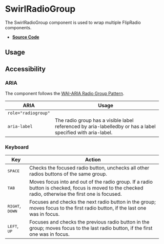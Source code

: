 
<Meta title="Components/SwirlRadioGroup" />

# SwirlRadioGroup

The SwirlRadioGroup component is used to wrap multiple FlipRadio components.

- **[Source Code](https://github.com/flip-corp/swirl/tree/main/packages/swirl-components/src/components/swirl-radio-group)**

## Usage

<Canvas of={Stories.SwirlRadioGroup} sourceState="shown"></Canvas>

<Controls of={Stories.SwirlRadioGroup} />

## Accessibility

### ARIA

The component follows the
[WAI-ARIA Radio Group Pattern](https://www.w3.org/WAI/ARIA/apg/patterns/radiobutton/).

| ARIA                | Usage                                                                                                       |
| ------------------- | ----------------------------------------------------------------------------------------------------------- |
| `role="radiogroup"` |                                                                                                             |
| `aria-label`        | The radio group has a visible label referenced by aria-labelledby or has a label specified with aria-label. |

### Keyboard

| Key                               | Action                                                                                                                                              |
| --------------------------------- | --------------------------------------------------------------------------------------------------------------------------------------------------- |
| <kbd>SPACE</kbd>                  | Checks the focused radio button, unchecks all other radios buttons of the same group.                                                               |
| <kbd>TAB</kbd>                    | Moves focus into and out of the radio group. If a radio button is checked, focus is moved to the checked radio, otherwise the first one is focused. |
| <kbd>RIGHT</kbd>, <kbd>DOWN</kbd> | Focuses and checks the next radio button in the group; moves focus to the first radio button, if the last one was in focus.                         |
| <kbd>LEFT</kbd>, <kbd>UP</kbd>    | Focuses and checks the previous radio button in the group; moves focus to the last radio button, if the first one was in focus.                     |

